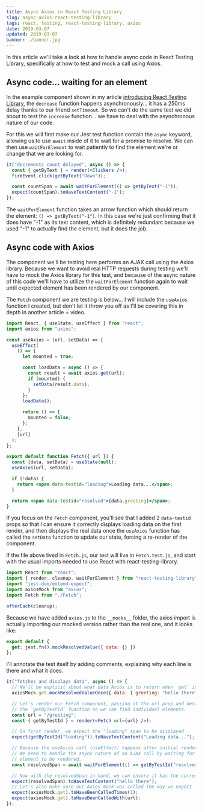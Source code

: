 ```yaml
---
title: Async Axios in React Testing Library
slug: async-axios-react-testing-library
tags: react, testing, react-testing-library, axios
date: 2019-03-07
updated: 2019-03-07
banner: ./banner.jpg
---
```



In this article we'll take a look at how to handle async code in React Testing Library, specifically at how to test and mock a call using Axios.

## Async code... waiting for an element

In the example component shown in my article [introducing React Testing Library](/introduction-react-testing-library), the `decrease` function happens asynchronously... it has a 250ms delay thanks to our friend `setTimeout`. So we can't do the same test we did about to test the `increase` function... we have to deal with the asynchronous nature of our code.

For this we will first make our Jest test function contain the `async` keyword, allowing us to use `await` inside of it to wait for a promise to resolve. We can then use `waitForElement` to wait patiently to find the element we're or change that we are looking for.

```jsx
it("decrements count delayed", async () => {
  const { getByText } = render(<Clickers />);
  fireEvent.click(getByText("Down"));

  const countSpan = await waitForElement(() => getByText("-1"));
  expect(countSpan).toHaveTextContent("-1");
});
```

The `waitForElement` function takes an arrow function which should return the element: `() => getByText("-1")`. In this case we're just confirming that it does have "-1" as its text content, which is definitely redundant because we used "-1" to actually find the element, but it does the job.

## Async code with Axios

<YouTube id="Ngj2f1n9pUw" />

The component we'll be testing here performs an AJAX call using the Axios library. Because we want to avoid real HTTP requests during testing we'll have to mock the Axios library for this test, and because of the async nature of this code we'll have to utilize the `waitForElement` function again to wait until expected element has been rendered by our component.

The `Fetch` component we are testing is below... I will include the `useAxios` function I created, but don't let it throw you off as I'll be covering this in depth in another article + video.

```jsx
import React, { useState, useEffect } from "react";
import axios from "axios";

const useAxios = (url, setData) => {
  useEffect(
    () => {
      let mounted = true;

      const loadData = async () => {
        const result = await axios.get(url);
        if (mounted) {
          setData(result.data);
        }
      };
      loadData();

      return () => {
        mounted = false;
      };
    },
    [url]
  );
};

export default function Fetch({ url }) {
  const [data, setData] = useState(null);
  useAxios(url, setData);

  if (!data) {
    return <span data-testid="loading">Loading data...</span>;
  }

  return <span data-testid="resolved">{data.greeting}</span>;
}
```

If you focus on the `Fetch` component, you'll see that I added 2 `data-testid` props so that I can ensure it correctly displays loading data on the first render, and then displays the real data once the `useAxios` function has called the `setData` function to update our state, forcing a re-render of the component.

If the file above lived in `Fetch.js`, our test will live in `Fetch.test.js`, and start with the usual imports needed to use React with react-testing-library.

```js
import React from "react";
import { render, cleanup, waitForElement } from "react-testing-library";
import "jest-dom/extend-expect";
import axiosMock from "axios";
import Fetch from "./Fetch";

afterEach(cleanup);
```

Because we have added `axios.js` to the `__mocks__` folder, the axios import is actually importing our mocked version rather than the real one, and it looks like:

```js
export default {
  get: jest.fn().mockResolvedValue({ data: {} })
};
```

I'll annotate the test itself by adding comments, explaining why each line is there and what it does.

```jsx
it("fetches and displays data", async () => {
  // We'll be explicit about what data Axios is to return when `get` is called.
  axiosMock.get.mockResolvedValueOnce({ data: { greeting: "hello there" } });

  // Let's render our Fetch component, passing it the url prop and destructuring
  // the `getByTestId` function so we can find individual elements.
  const url = "/greeting";
  const { getByTestId } = render(<Fetch url={url} />);

  // On first render, we expect the "loading" span to be displayed
  expect(getByTestId("loading")).toHaveTextContent("Loading data...");

  // Because the useAxios call (useEffect) happens after initial render
  // We need to handle the async nature of an AJAX call by waiting for the
  // element to be rendered.
  const resolvedSpan = await waitForElement(() => getByTestId("resolved"));

  // Now with the resolvedSpan in hand, we can ensure it has the correct content
  expect(resolvedSpan).toHaveTextContent("hello there");
  // Let's also make sure our Axios mock was called the way we expect
  expect(axiosMock.get).toHaveBeenCalledTimes(1);
  expect(axiosMock.get).toHaveBeenCalledWith(url);
});
```
